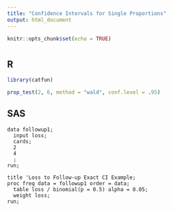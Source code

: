 ```yaml
---
title: "Confidence Intervals for Single Proportions"
output: html_document
---
```


```r
knitr::opts_chunk$set(echo = TRUE)
```

# {.tabset .tabset-fade}

## R

```r
library(catfun)

prop_test(2, 6, method = "wald", conf.level = .95)
```


## SAS

```{}
data followup1; 
  input loss; 
  cards; 
  2
  4
  ;
run; 

title 'Loss to Follow-up Exact CI Example; 
proc freq data = followup1 order = data; 
  table loss / binomial(p = 0.5) alpha = 0.05; 
  weight loss; 
run; 
```

